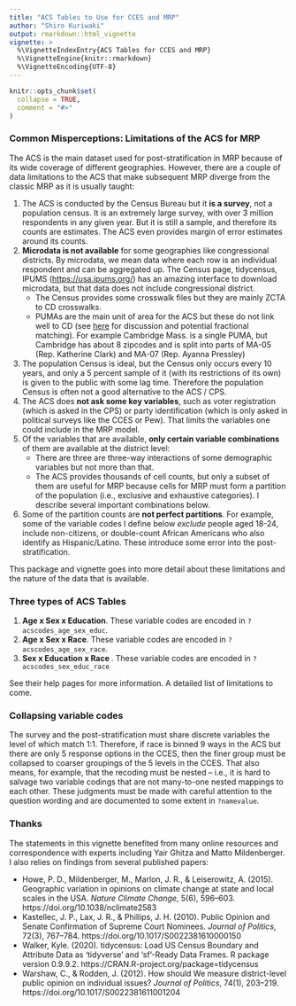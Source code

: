 ```yaml
---
title: "ACS Tables to Use for CCES and MRP"
author: "Shiro Kuriwaki"
output: rmarkdown::html_vignette
vignette: >
  %\VignetteIndexEntry{ACS Tables for CCES and MRP}
  %\VignetteEngine{knitr::rmarkdown}
  %\VignetteEncoding{UTF-8}
---
```


```r
knitr::opts_chunk$set(
  collapse = TRUE,
  comment = "#>"
)
```


### Common Misperceptions: Limitations of the ACS for MRP

The ACS is the main dataset used for post-stratification in MRP because of its wide coverage of different geographies. However, there are a couple of data limitations to the ACS that make subsequent MRP diverge from the classic MRP as it is usually taught:

1. The ACS is conducted by the Census Bureau but it __is a survey__, not a population census.  It is an extremely large survey, with over 3 million respondents in any given year. But it is still a sample, and therefore its counts are estimates. The ACS even provides margin of error estimates around its counts.
2. __Microdata is not available__ for some geographies like congressional districts. By microdata, we mean data where each row is an individual respondent and can be aggregated up. The Census page, tidycensus, IPUMS (<https://usa.ipums.org/>) has an amazing interface to download microdata, but that data does not include congressional district. 
   * The Census provides some crosswalk files but they are mainly ZCTA to CD crosswalks. 
   * PUMAs are the main unit of area for the ACS but these do not link well to CD (see [here](https://forum.ipums.org/t/is-there-a-way-of-linking-acs-pums-data-with-voter-districts/611) for discussion and potential fractional matching). For example Cambridge Mass. is a single PUMA, but Cambridge has about 8 zipcodes and is split into parts of MA-05 (Rep. Katherine Clark) and MA-07 (Rep. Ayanna Pressley)
3. The population Census is ideal, but the Census only occurs every 10 years, and only a 5 percent sample of it (with its restrictions of its own) is given to the public with some lag time. Therefore the population Census is often not a good alternative to the ACS / CPS.
4. The ACS does __not ask some key variables__, such as voter registration (which is asked in the CPS) or party identification (which is only asked in political surveys like the CCES or Pew). That limits the variables one could include in the MRP model.
5. Of the variables that are available, __only certain variable combinations__ of them are available at the district level:
   * There are three are three-way interactions of some demographic variables but not more than that. 
   * The ACS provides thousands of cell counts, but only a subset of them are useful for MRP because cells for MRP must form a partition of the population (i.e., exclusive and exhaustive categories). I describe several important combinations below.
6. Some of the partition counts are __not perfect partitions__. For example, some of the variable codes I define below _exclude_ people aged 18-24, include non-citizens, or double-count African Americans who also identify as Hispanic/Latino. These introduce some error into the post-stratification.

This package and vignette goes into more detail about these limitations and the nature of the data that is available.


### Three types of ACS Tables

1. __Age x Sex x Education__. These variable codes are encoded in `?acscodes_age_sex_educ`.
2. __Age x Sex x Race__. These variable codes are encoded in `?acscodes_age_sex_race`.
3. __Sex x Education x Race __. These variable codes are encoded in `?acscodes_sex_educ_race`

See their help pages for more information. A detailed list of limitations to come. 


### Collapsing variable codes

The survey and the post-stratification must share discrete variables the level of which match 1:1. Therefore, if race is binned 9 ways in the ACS but there are only 5 response options in the CCES, then the finer group must be collapsed to coarser groupings of the 5 levels in the CCES. That also means, for example, that the recoding must be nested -- i.e., it is hard to salvage two variable codings that are not many-to-one nested mappings to each other. These judgments must be made with careful attention to the question wording and are documented to some extent in `?namevalue`. 

### Thanks

The statements in this vignette benefited from many online resources and correspondence with experts including  Yair Ghitza and Matto Mildenberger. I also relies on findings from several published papers:

* Howe, P. D., Mildenberger, M., Marlon, J. R., & Leiserowitz, A. (2015). Geographic variation in opinions on climate change at state and local scales in the USA. _Nature Climate Change_, 5(6), 596–603. https://doi.org/10.1038/nclimate2583
* Kastellec, J. P., Lax, J. R., & Phillips, J. H. (2010). Public Opinion and Senate Confirmation of Supreme Court Nominees. _Journal of Politics_, 72(3), 767–784. https://doi.org/10.1017/S0022381610000150
* Walker, Kyle. (2020). tidycensus: Load US Census Boundary and Attribute Data as 'tidyverse' and 'sf'-Ready Data Frames. R
  package version 0.9.9.2. https://CRAN.R-project.org/package=tidycensus
* Warshaw, C., & Rodden, J. (2012). How should We measure district-level public opinion on individual issues? _Journal of Politics_, 74(1), 203–219. https://doi.org/10.1017/S0022381611001204

